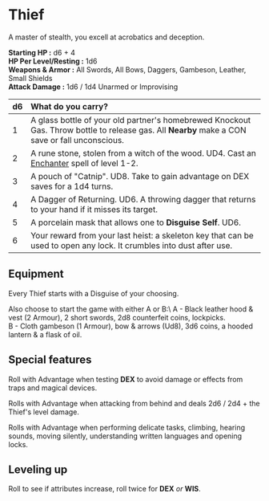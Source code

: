 # Thief

A master of stealth, you excell at acrobatics and deception.

**Starting HP :** d6 + 4\
**HP Per Level/Resting :** 1d6\
**Weapons & Armor :** All Swords, All Bows, Daggers, Gambeson, Leather, Small Shields\
**Attack Damage :** 1d6 / 1d4 Unarmed or Improvising

|  d6    | What do you carry?    |
| :--- | :--- |
| 1     | A glass bottle of your old partner's homebrewed Knockout Gas. Throw bottle to release gas. All **Nearby** make a CON save or fall unconscious. |
| 2     | A rune stone, stolen from a witch of the wood. UD4. Cast an [Enchanter](/classes/enchanter) spell of level 1-2.   |
| 3     | A pouch of "Catnip". UD8. Take to gain advantage on DEX saves for a 1d4 turns. |
| 4     | A Dagger of Returning. UD6. A throwing dagger that returns to your hand if it misses its target. |
| 5     | A porcelain mask that allows one to **Disguise Self**. UD6. |
| 6     | Your reward from your last heist: a skeleton key that can be used to open any lock. It crumbles into dust after use. |

## Equipment
Every Thief starts with a Disguise of your choosing.

Also choose to start the game with either A or B:\ 
A - Black leather hood & vest (2 Armour), 2 short swords, 2d8 counterfeit coins, lockpicks.\
B - Cloth gambeson (1 Armour), bow & arrows (Ud8), 3d6 coins, a hooded lantern & a flask of oil.

## Special features

Roll with Advantage when testing **DEX** to avoid damage or effects from traps and magical devices.

Rolls with Advantage when attacking from behind and deals 2d6 / 2d4 + the Thief's level damage.

Rolls with Advantage when performing delicate tasks, climbing, hearing sounds, moving silently, understanding written languages and opening locks.

## Leveling up

Roll to see if attributes increase, roll twice for **DEX** *or* **WIS**.